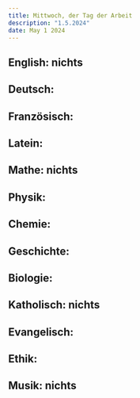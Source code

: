 ```yaml
---
title: Mittwoch, der Tag der Arbeit
description: "1.5.2024"
date: May 1 2024
---
```


## English: nichts
## Deutsch: 
## Französisch: 
## Latein: 
## Mathe: nichts
## Physik: 
## Chemie: 
## Geschichte: 
## Biologie: 
## Katholisch: nichts
## Evangelisch: 
## Ethik: 
## Musik: nichts